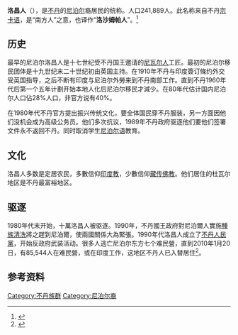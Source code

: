 {{Infobox Ethnic group
|group   = 洛昌人
|image = [[File:Lotshampa_refugees_in_Beldangi_Camp.jpg|200px]]
|caption  = 尼泊尔难民营里的洛昌人
|poptime = 241,899
|popplace = [[廷布|廷布]]、[[帕罗|帕罗]]、[[彭措林|彭措林]]
|langs    = [[宗卡语|宗卡语]]、[[尼泊尔语|尼泊尔语]]
|rels     = [[印度教|印度教]]、[[佛教|佛教]]
|related-c  = [[尼泊尔裔印度人|尼泊尔裔印度人]]、[[塔芒族|塔芒族]]、[[古隆族|古隆族]][[林布族|林布族]]
}}

'''洛昌人'''（{{lang-bo|ལྷོ་མཚམས་པ་}}），是[[不丹|不丹]]的[[尼泊尔|尼泊尔]]裔居民的统称。人口241,889人。此名称来自不丹[[宗卡语|宗卡语]]，是“南方人”之意，也译作“'''洛沙姆帕人'''”。<ref>{{Cite web |url=http://lvyou168.cn/bhutan/people.html |title=不丹旅游局中文官方网站 |access-date=2012-12-29 |archive-url=https://web.archive.org/web/20130209002642/http://lvyou168.cn/bhutan/people.html |archive-date=2013-02-09 |dead-url=yes }}</ref>

==历史==
最早的尼泊尔洛昌人是十七世纪受不丹国王邀请的[[尼瓦尔人|尼瓦尔人]]工匠。最初的尼泊尔移民团体是十九世纪末二十世纪初由英国主持。在1910年不丹与印度簽订條约外交受英国指导，之后不断有印度与尼泊尔外勞来到不丹南部工作。直到不丹1960年代后第一个五年计劃开始本地人化后尼泊尔移民才減少。在80年代估计国内尼泊尔人口佔28%人口，非官方说有40%。

在1980年代不丹官方提出振兴传统文化，要全体国民穿不丹服装，另一方面因他们没机会成为高级公务员。他们多次抗议，1989年不丹政府驱逐他们要他们签署文件永不返回不丹。同时取消学生[[尼泊尔语|尼泊尔语]]教育。

==文化==
洛昌人多数是定居农民，多數信仰[[印度教|印度教]]，少數信仰[[藏传佛教|藏传佛教]]。他们居住的杜瓦尔地区是不丹最富裕地区。

==驱逐==
1980年代末开始，十萬洛昌人被驱逐。1990年，不丹國王政府對尼泊爾人實施[[種族清洗|種族清洗]]將之趕到尼泊爾，使兩國關係大為緊張。1990年代洛昌人成立了[[不丹人民黨|不丹人民黨]]，开始反政府武装活动。很多人逃亡尼泊尔东方七个难民營，直到2010年1月20日，有85,544人在难民營，或在印度工作，这地区不丹人已入替居住<ref>{{cite web|url=https://tw.appledaily.com/new/realtime/20140622/420922/|title=【地理眼】幸福不丹背後的不幸福|publisher=蘋果日報|access-date=2019-02-11|archive-date=2020-07-28|archive-url=https://web.archive.org/web/20200728190346/https://tw.appledaily.com/new/realtime/20140622/420922/|dead-url=no}}</ref>。

==参考资料==
{{reflist}}

[[Category:不丹族群|Category:不丹族群]]
[[Category:尼泊尔裔|Category:尼泊尔裔]]